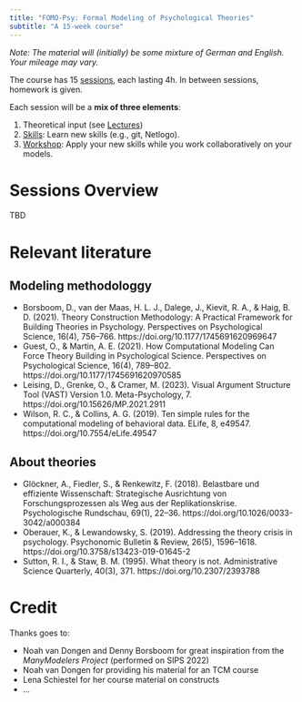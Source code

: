 ---
title: "FOMO-Psy: Formal Modeling of Psychological Theories"
subtitle: "A 15-week course"
---

*Note: The material will (initially) be some mixture of German and English. Your mileage may vary.*

The course has 15 [sessions](sessions/sessions_overview.qmd), each lasting 4h. In between sessions, homework is given.

Each session will be a **mix of three elements**:

1. Theoretical input (see [Lectures](lectures/lecture_overview.qmd))
2. [Skills](skills/skills_overview.qmd): Learn new skills (e.g., git, Netlogo).
3. [Workshop](workshops/workshop_overview.qmd): Apply your new skills while you work collaboratively on your models.

# Sessions Overview

TBD



# Relevant literature

## Modeling methodologgy

- Borsboom, D., van der Maas, H. L. J., Dalege, J., Kievit, R. A., & Haig, B. D. (2021). Theory Construction Methodology: A Practical Framework for Building Theories in Psychology. Perspectives on Psychological Science, 16(4), 756–766. https://doi.org/10.1177/1745691620969647
- Guest, O., & Martin, A. E. (2021). How Computational Modeling Can Force Theory Building in Psychological Science. Perspectives on Psychological Science, 16(4), 789–802. https://doi.org/10.1177/1745691620970585
- Leising, D., Grenke, O., & Cramer, M. (2023). Visual Argument Structure Tool (VAST) Version 1.0. Meta-Psychology, 7. https://doi.org/10.15626/MP.2021.2911
- Wilson, R. C., & Collins, A. G. (2019). Ten simple rules for the computational modeling of behavioral data. ELife, 8, e49547. https://doi.org/10.7554/eLife.49547

## About theories

- Glöckner, A., Fiedler, S., & Renkewitz, F. (2018). Belastbare und effiziente Wissenschaft: Strategische Ausrichtung von Forschungsprozessen als Weg aus der Replikationskrise. Psychologische Rundschau, 69(1), 22–36. https://doi.org/10.1026/0033-3042/a000384
- Oberauer, K., & Lewandowsky, S. (2019). Addressing the theory crisis in psychology. Psychonomic Bulletin & Review, 26(5), 1596–1618. https://doi.org/10.3758/s13423-019-01645-2
- Sutton, R. I., & Staw, B. M. (1995). What theory is not. Administrative Science Quarterly, 40(3), 371. https://doi.org/10.2307/2393788


# Credit

Thanks goes to:

- Noah van Dongen and Denny Borsboom for great inspiration from the *ManyModelers Project* (performed on SIPS 2022)
- Noah van Dongen for providing his material for an TCM course
- Lena Schiestel for her course material on constructs
- ...
